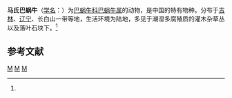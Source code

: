 {{Speciesbox
| taxon = Bradybaena maacki
| binomial_authority = (Gerstfeldt, 1859)<ref name='id11075'>{{cite web| url =http://www.bioinfo.cn/db05/BjdwSpecies.php?action=view&id=11075| title =马氏巴蜗牛| work =《中国动物物种编目数据库》| publisher =中国科学院微生物研究所| author =中国科学院动物研究所| accessdate =2009-04-28| deadurl =yes| archiveurl =https://web.archive.org/web/20160305015753/http://www.bioinfo.cn/db05/BjdwSpecies.php?action=view&id=11075| archivedate =2016-03-05}}</ref>
}}

'''马氏巴蜗牛'''（[[学名|学名]]：{{lang|la|''Bradybaena maacki''}}）为[[巴蜗牛科|巴蜗牛科]][[巴蜗牛属|巴蜗牛属]]的动物，是中国的特有物种。分布于[[吉林|吉林]]、[[辽宁|辽宁]]、长白山一带等地，生活环境为陆地，多见于潮湿多腐殖质的灌木杂草丛以及落叶石块下。<ref name='id11075'/>

== 参考文献 ==
{{reflist}}

{{taxonbar}}
[[Category:_1859年描述的动物|M]]
[[Category:巴蜗牛属|M]]
[[Category:中国特有软体动物|M]]
